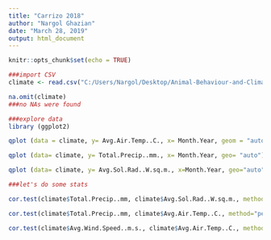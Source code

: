 ```yaml
---
title: "Carrizo 2018"
author: "Nargol Ghazian"
date: "March 28, 2019"
output: html_document
---
```


```r
knitr::opts_chunk$set(echo = TRUE)
```

```r
###import CSV 
climate <- read.csv("C:/Users/Nargol/Desktop/Animal-Behaviour-and-Climate-project/CH1/monthly Carrizo 2018 clim.csv")

na.omit(climate)
###no NAs were found

```

```r
###explore data
library (ggplot2)

qplot (data = climate, y= Avg.Air.Temp..C., x= Month.Year, geom = "auto")+xlab("Month")+ ylab("Degrees Celcius")+ ggtitle("Average Monthly Temperature")+ theme_classic() + theme(axis.text = element_text(angle = 60, hjust=1))

qplot (data= climate, y= Total.Precip..mm., x= Month.Year, geo= "auto")+ xlab("Month")+ ylab ("Total Precipitation (mm)")+ ggtitle("Total Monthly Precipitation")+ theme_classic() + theme(axis.text = element_text(angle = 60, hjust=1))

qplot (data= climate, y= Avg.Sol.Rad..W.sq.m., x=Month.Year, geo="auto")+ xlab("Month")+ ylab ("Average Solar Radiation (W/m^2)")+ ggtitle("Average Monthly Solar Radiation")+ theme_classic() + theme(axis.text = element_text(angle = 60, hjust=1))

```

```r
###let's do some stats

cor.test(climate$Total.Precip..mm, climate$Avg.Sol.Rad..W.sq.m., method="pearson")

cor.test(climate$Total.Precip..mm, climate$Avg.Air.Temp..C., method="pearson")

cor.test(climate$Avg.Wind.Speed..m.s., climate$Avg.Air.Temp..C., method="pearson")






```

